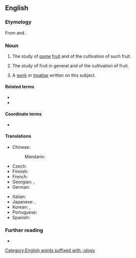==English==

===Etymology===
From {{der|en|la|pōmum ||fruit}} and {{m|en|-ology}}.

===Noun===
{{en-noun|-|+}}

# {{lb|en|botany}} The study of [[pome]] [[fruit]] and of the cultivation of such fruit.
# {{lb|en|botany}} The study of fruit in general and of the cultivation of fruit.
# A [[work]] or [[treatise]] written on this subject.

====Related terms====
* {{l|en|pomological}}
* {{l|en|pomologist}}

====Coordinate terms====
* {{l|en|fruticulture}}

====Translations====
{{trans-top}}
* Chinese:
*: Mandarin: {{t+|cmn|果樹學|tr=guǒshùxué}}
* Czech: {{t+|cs|pomologie|f}}
* Finnish: {{t|fi|pomologia}}
* French: {{t+|fr|pomologie}}
* Georgian: {{t|ka|ჯიშთმცოდნეობა}}, {{t|ka|პომოლოგია}}
* German: {{t+|de|Pomologie|f}}
{{trans-mid}}
* Italian: {{t|it|pomologia}}
* Japanese: {{t|ja|果実学|tr=kajitsugaku}}, {{t|ja|果樹園芸学|tr=kajuengeigaku}}
* Korean: {{t|ko|과실학 (果實學)}}, {{t|ko|과수 원예학 (果樹園藝學)}}
* Portuguese: {{t|pt|pomologia}}
* Spanish: {{t|es|pomologia}}
{{trans-bottom}}

===Further reading===
* {{pedia}}

[[Category:English words suffixed with -ology]]